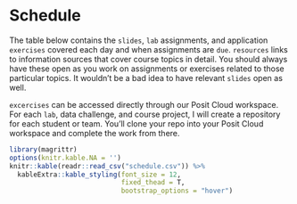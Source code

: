 # Schedule {-}

The table below contains the `slides`, `lab` assignments, and application `exercises` covered each day and when assignments are `due`. `resources` links to information sources that cover course topics in detail. You should always have these open as you work on assignments or exercises related to those particular topics. It wouldn't be a bad idea to have relevant `slides` open as well. 

`excercises` can be accessed directly through our Posit Cloud workspace. For each `lab`, data challenge, and course project, I will create a repository for each student or team. You'll clone your repo into your Posit Cloud workspace and complete the work from there.

```r
library(magrittr)
options(knitr.kable.NA = '')
knitr::kable(readr::read_csv("schedule.csv")) %>%
  kableExtra::kable_styling(font_size = 12,
                            fixed_thead = T,
                            bootstrap_options = "hover")
```
